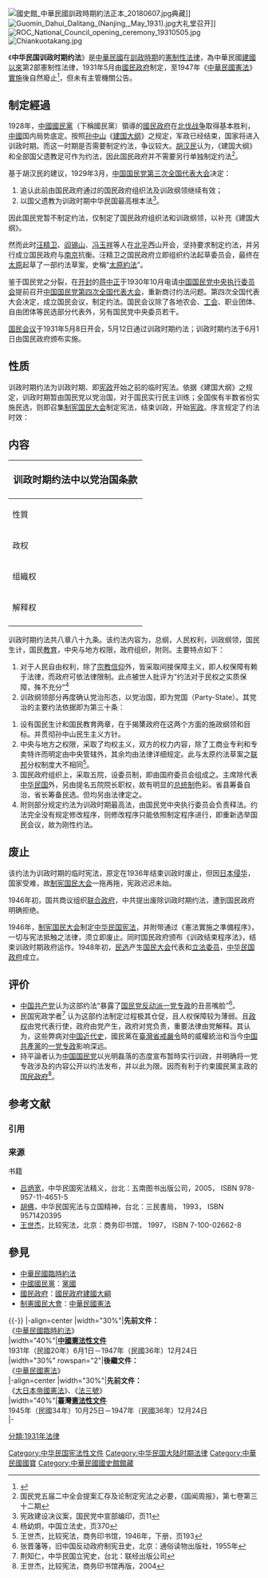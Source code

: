 {{中国宪政史}}
[[File:國史館_中華民國訓政時期約法正本_20180607.jpg|thumb]]典藏]]
[[File:Guomin_Dahui_Dalitang_(Nanjing,_May_1931).jpg|thumb]]大礼堂召开]]
[[File:ROC_National_Council_opening_ceremony_19310505.jpg|thumb]]
[[File:Chiankuotakang.jpg|thumb]]

《'''中华民国训政时期约法'''》是[[中華民國|中華民國]]在[[訓政時期|訓政時期]]的[[憲制性法律|憲制性法律]]，為中華民國[[中華民國歷史|建國以來]]第2部憲制性法律，1931年5月由[[國民政府|國民政府]]制定，至1947年《[[中華民國憲法|中華民國憲法]]》[[行憲|實施]]後自然廢止<ref>{{Cite web |url=http://law.moj.gov.tw/Scripts/newsdetail.asp?no=1A0030133 |title=中央法規標準法第23條 |access-date=2009-09-01 |archive-url=https://web.archive.org/web/20060223100727/http://law.moj.gov.tw/Scripts/NewsDetail.asp?no=1A0030133 |archive-date=2006-02-23 |dead-url=yes }}</ref>，但未有主管機關公告。

==制定經過==
1928年，[[中國國民黨|中國國民黨]]（下稱國民黨）領導的[[國民政府|國民政府]]在[[北伐战争|北伐战争]]取得基本胜利，[[中國|中國]]国内局势底定。按照[[孙中山|孙中山]]《[[建国大纲|建国大纲]]》之规定，军政已经结束，国家将进入训政时期。而这一时期是否需要制定约法，争议较大。[[胡汉民|胡汉民]]认为，《建国大纲》和全部国父遗教足可作为约法，因此国民政府并不需要另行单独制定约法<ref>国民党五届二中全会提案汇存及论制定宪法之必要，《国闻周报》，第七卷第三十二期</ref>。

基于胡汉民的建议，1929年3月，[[中国国民党第三次全国代表大会|中国国民党第三次全国代表大会]]决定：
# 追认此前由国民政府通过的国民政府组织法及训政纲领继续有效；
# 以国父遗教为训政时期中华民国最高根本法<ref>宪政建设决议案，国民党中宣部编印，页11</ref>。

因此国民党暂不制定约法，仅制定了国民政府组织法和训政纲领，以补充《建国大纲》。

然而此时[[汪精卫|汪精卫]]、[[阎锡山|阎锡山]]、[[冯玉祥|冯玉祥]]等人在[[北平|北平]]西山开会，坚持要求制定约法，并另行成立国民政府与[[南京|南京]]抗衡。汪精卫之国民政府立即组织约法起草委员会，最终在[[太原|太原]]起草了一部约法草案，史稱“[[太原約法|太原約法]]”。

鉴于国民党之分裂，在[[开封|开封]]的[[蒋中正|蒋中正]]于1930年10月电请[[中国国民党中央执行委员会|中国国民党中央执行委员会]]提前召开[[中国国民党第四次全国代表大会|中国国民党第四次全国代表大会]]，重新商讨约法问题。第四次全国代表大会决定，成立国民会议，制定约法。国民会议除了各地农会、[[工会|工会]]、职业团体、自由团体等民选部分代表外，另有国民党中央委员若干。

[[国民会议|国民会议]]于1931年5月8日开会，5月12日通过训政时期约法；训政时期约法于6月1日由国民政府颁布实施。

==性质==
训政时期约法为训政时期、即[[宪政|宪政]]开始之前的临时宪法。依据《建国大纲》之规定，训政时期暂由国民党以党治国，对于国民实行民主训练；全国俟有半数省份实施民选，则即召集[[制宪国民大会|制宪国民大会]]制定宪法，结束训政，开始[[宪政|宪政]]。序言规定了约法时效：
<div style="width:670px">
{{quote|国民政府本革命之[[三民主义|三民主义]]、[[五权宪法|五权宪法]]，以建设中华民国。既由[[军政时期|军政时期]]入於[[训政时期|训政时期]]，允宜公布约法，共同遵守，以期促成宪政，授政於民选之政府。兹谨遵创立中华民国之中国国民党总理遗嘱，召集国民会议於首都，由国民会议制定中华民国训政时期约法如左：}}
</div>

==内容==
{| class="wikitable" style="font-size:small;450px"
|-
! colspan=3 bgcolor="#efefef" style="font-size: 120%; text-align: center;" | 训政时期约法中以党治国条款
|-
!性質!!内容!!条款
|-
|政权 || 国民党全国代表大会代表国民大会行使统治权||  §30 
|-
|组織权 ||中国国民党中央执行委员会选任国府委员|| §72
|-
|解释权|| 国民党中央执行委员会解释约法||§85
|-
|}
训政时期约法共八章八十九条。该约法内容为，总纲，人民权利，训政纲领，国民生计，国民[[教育|教育]]，中央与地方权限，政府组织，附则。主要特点如下：
# 对于人民自由权利，除了[[宗教信仰|宗教信仰]]外，皆采取间接保障主义，即人权保障有赖于法律，而政府可依法律限制。此点被世人批评为“约法对于民权之实质保障，殊不充分”<ref>杨幼炯，中国立法史，页370</ref>
# 训政纲领部分再度确认党治形态，以党治国，即为党国（Party-State）。其党治的主要约法依据即为第三十条：
<div style="width:670px">
{{quote|训政时期由中国国民党全国代表大会代表国民大会行使中央统治权。中国国民党全国代表大会闭会时，其职权由中国国民党中央执行委员会行使之。}}
</div>
# 设有国民生计和国民教育两章，在于揭橥政府在这两个方面的施政纲领和目标。并贯彻孙中山民生主义方针。
# 中央与地方之权限，采取了均权主义，双方的权力内容，除了工商业专利和专卖特许而明定由中央管辖外，其余均由法律详细规定。此与太原约法草案之[[联邦|联邦]]分权制度大不相同<ref>王世杰，比较宪法，商务印书馆，1946年，下册，页193</ref>。
# 国民政府组织上，采取五院，设委员制，即由国府委员会组成之。主席除代表[[中华民国|中华民国]]外，另由提名五院院长职权，故有明显的[[总统制|总统制]]色彩。省县筹备自治，省长筹备民选。但均另由法律定之。
# 附则部分规定约法为训政时期最高法，由国民党中央执行委员会负责释法。约法完全没有规定修改程序，则修改程序只能依照制定程序进行，即重新选举国民会议，故为刚性约法。

==废止==
{{Details|制宪国民大会}}

该约法为训政时期的临时宪法，原定在1936年结束训政时废止，但因[[抗日战争|日本侵华]]，国家受难，故[[制宪国民大会|制宪国民大会]]一拖再拖，宪政迟迟未始。

1946年初，国共商议组织[[联合政府|联合政府]]，中共提出废除训政时期约法，遭到国民政府明确拒绝。

1946年，[[制宪国民大会|制宪国民大会]]制定[[中华民国宪法|中华民国宪法]]，并附带通过《憲法實施之準備程序》，一切与宪法抵触之法律，须立即废止。同时国民政府颁布《训政结束程序法》，结束训政时期政府运作。1948年初，[[第一届立法委员直接选举|民选]]产生[[国民大会|国民大会]]代表和[[立法委员|立法委员]]，[[中华民国政府|中华民国政府]]成立。

==评价==
*[[中国共产党|中国共产党]]认为这部约法“暴露了[[国民党反动派|国民党反动派]][[一党专政|一党专政]]的丑恶嘴脸”<ref>张晋藩等，旧中国反动政府制宪丑史，北京：通俗读物出版社，1955年</ref>。
*民国宪政学者<ref>荆知仁，中华民国立宪史，台北：联经出版公司</ref> 认为这部约法制定过程极其仓促，且人权保障较为薄弱。且[[政权|政权]]由党代表行使，政府由党产生，政府对党负责，重要法律由党解释。其认为，这些弊病对[[中国近代史|中国近代史]]，國民黨在[[臺灣省戒嚴令|臺灣省戒嚴令]]時的威權統治和当今[[中国共產黨|中国共產黨]]的[[一党专政|一党专政]]影响深远。
*持平論者认为[[中国国民党|中国国民党]]以光明磊落的态度宣布暂時实行训政，并明确将一党专政涉及的内容公开以约法发布，并以此为限。因而有利于约束國民黨主政的[[国民政府|国民政府]]<ref>王世杰，比较宪法，商务印书馆再版，2004</ref>。

== 参考文献 ==
=== 引用 ===
{{Reflist}}

=== 来源 ===
{{Wikisource|中华民国训政时期约法}}
{{ReflistH}}
; 书籍
* [[吕炳宽|吕炳宽]]，中华民国宪法精义，台北：五南图书出版公司，2005， ISBN 978-957-11-4651-5
* [[胡佛|胡佛]]，中华民国宪法与立国精神，台北：三民書局， 1993， ISBN 9571420395
* [[王世杰|王世杰]]，比较宪法，北京：商务印书馆， 1997， ISBN 7-100-02662-8
{{ReflistF}}

== 參見 ==
{{Portal|中華民國|政治|法律}}
* [[中華民國臨時約法|中華民國臨時約法]]
* [[中國國民黨|中國國民黨]]：[[黨國|黨國]]
* [[國民政府|國民政府]]：[[國民政府建國大綱|國民政府建國大綱]]
* [[制憲國民大會|制憲國民大會]]：[[中華民國憲法|中華民國憲法]]

{{-}}
{{start box}}
|-align=center
|width="30%"|'''先前文件：'''<br>《[[中華民國臨時約法|中華民國臨時約法]]》<br>{{small|（[[北洋政府|北洋政府]]）}}
|width="40%"|'''[[中華民國大陸時期|中國]][[中国历代宪法|憲法性文件]]'''<br>1931年（民國20年）6月1日－1947年（民國36年）12月24日<br>{{small|（[[國民政府|國民政府]]）}}
|width="30%" rowspan="2"|'''後繼文件：'''<br>《[[中華民國憲法|中華民國憲法]]》<br>{{small|（[[中華民國政府|中華民國政府]]）}}
|-align=center
|width="30%"|'''先前文件：'''<br>《[[大日本帝國憲法|大日本帝國憲法]]》、《[[法三號|法三號]]》<br>{{small|（[[大日本帝国|大日本帝國政府]]、[[臺灣總督府|臺灣總督府]]）}}
|width="40%"|'''臺灣[[臺灣憲法史|憲法性文件]]'''<br>1945年（民國34年）10月25日－1947年（民國36年）12月24日<br>{{small|（[[國民政府|中華民國國民政府]]）}}
|-
{{end box}}

[[Category:中华民国宪法性文件|Category:中华民国宪法性文件]]
[[Category:中华民国大陆时期法律|Category:中华民国大陆时期法律]]
[[Category:中華民國國寶|Category:中華民國國寶]]
[[分類:1931年法律|分類:1931年法律]]
[[Category:中華民國國史館館藏|Category:中華民國國史館館藏]]